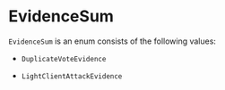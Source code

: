 # EvidenceSum

`EvidenceSum` is an enum consists of the following values:

- `DuplicateVoteEvidence`

- `LightClientAttackEvidence`